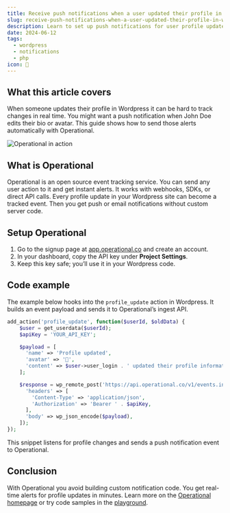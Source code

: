 ```yaml
---
title: Receive push notifications when a user updated their profile in Wordpress
slug: receive-push-notifications-when-a-user-updated-their-profile-in-wordpress
description: Learn to set up push notifications for user profile updates in Wordpress using Operational's event tracking API.
date: 2024-06-12
tags:
  - wordpress
  - notifications
  - php
icon: 👤
---
```


## What this article covers
When someone updates their profile in Wordpress it can be hard to track changes in real time.
You might want a push notification when John Doe edits their bio or avatar.
This guide shows how to send those alerts automatically with Operational.

![Operational in action](https://operational.co/images/pitch/ops_insitu.jpg)

## What is Operational
Operational is an open source event tracking service. You can send any user action to it and get instant alerts.
It works with webhooks, SDKs, or direct API calls.
Every profile update in your Wordpress site can become a tracked event.
Then you get push or email notifications without custom server code.

## Setup Operational
1. Go to the signup page at [app.operational.co](https://app.operational.co) and create an account.
2. In your dashboard, copy the API key under **Project Settings**.
3. Keep this key safe; you’ll use it in your Wordpress code.

## Code example
The example below hooks into the `profile_update` action in Wordpress.
It builds an event payload and sends it to Operational’s ingest API.

```php
add_action('profile_update', function($userId, $oldData) {
    $user = get_userdata($userId);
    $apiKey = 'YOUR_API_KEY';

    $payload = [
      'name' => 'Profile updated',
      'avatar' => '👤',
      'content' => $user->user_login . ' updated their profile information'
    ];

    $response = wp_remote_post('https://api.operational.co/v1/events.ingest', [
      'headers' => [
        'Content-Type' => 'application/json',
        'Authorization' => 'Bearer ' . $apiKey,
      ],
      'body' => wp_json_encode($payload),
    ]);
});
```

This snippet listens for profile changes and sends a push notification event to Operational.

## Conclusion
With Operational you avoid building custom notification code.
You get real-time alerts for profile updates in minutes.
Learn more on the [Operational homepage](https://operational.co) or try code samples in the [playground](https://operational.co/playground).